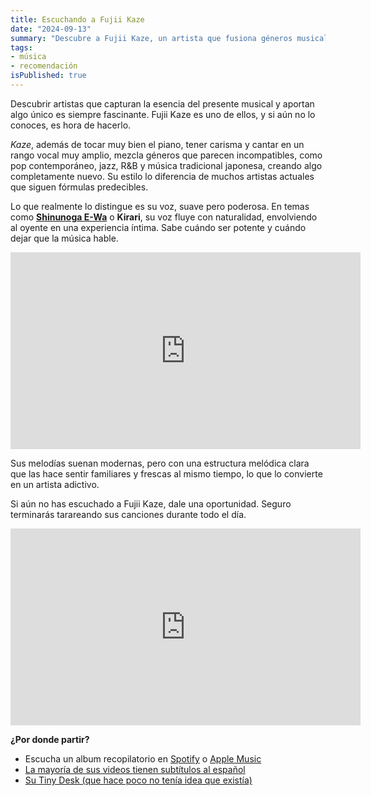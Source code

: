 ```yaml
---
title: Escuchando a Fujii Kaze
date: "2024-09-13"
summary: "Descubre a Fujii Kaze, un artista que fusiona géneros musicales con una voz única y melodías que suenan actuales y originales."
tags: 
- música
- recomendación
isPublished: true
---
```


Descubrir artistas que capturan la esencia del presente musical y aportan algo único es siempre fascinante. Fujii Kaze es uno de ellos, y si aún no lo conoces, es hora de hacerlo.

_Kaze_, además de tocar muy bien el piano, tener carisma y cantar en un rango vocal muy amplio, mezcla géneros que parecen incompatibles, como pop contemporáneo, jazz, R&B y música tradicional japonesa, creando algo completamente nuevo. Su estilo lo diferencia de muchos artistas actuales que siguen fórmulas predecibles.

Lo que realmente lo distingue es su voz, suave pero poderosa. En temas como <a href="https://www.youtube.com/watch?v=lRVJuPI5IXI" target="_blank" rel="noreferrer noopener"><strong>Shinunoga E-Wa</strong></a> o **Kirari**, su voz fluye con naturalidad, envolviendo al oyente en una experiencia íntima. Sabe cuándo ser potente y cuándo dejar que la música hable.

<iframe 
	width="560"
	height="315"
	src="https://www.youtube.com/embed/ptiK8U4WlSc?si=z3f6DCNwS7n3GqYb"
	title="Fujii Kaze - Michi Teyu Ku (Overflowing) / Official Video"
	frameborder="0"
	allow="accelerometer; autoplay; clipboard-write; encrypted-media; gyroscope; picture-in-picture; web-share" referrerpolicy="strict-origin-when-cross-origin"
	allowfullscreen
></iframe>

Sus melodías suenan modernas, pero con una estructura melódica clara que las hace sentir familiares y frescas al mismo tiempo, lo que lo convierte en un artista adictivo.

Si aún no has escuchado a Fujii Kaze, dale una oportunidad. Seguro terminarás tarareando sus canciones durante todo el día.

<iframe 
	width="560"
	height="315"
	src="https://www.youtube.com/embed/TELFpTs29Ag?si=kkGWeGVK5B5ebbyy"
	title="Fujii Kaze - Feeling Good (live)"
	frameborder="0"
	allow="accelerometer; autoplay; clipboard-write; encrypted-media; gyroscope; picture-in-picture; web-share" referrerpolicy="strict-origin-when-cross-origin"
	allowfullscreen
></iframe>



**¿Por donde partir?**
- Escucha un album recopilatorio en <a href="https://open.spotify.com/intl-es/album/1DeciVpwShHj82dFZJiO0N?uid=a3f35f25c2912acb3aa5&uri=spotify:track:3ShRJ5ZRMAqHPumvt9m7Cj" target="_blank" rel="noopener noreferrer">Spotify</a> o <a href="https://music.apple.com/album/best-of-fujii-kaze-2020-2024/1748185853" target="_blank" rel="noopener noreferrer">Apple Music</a>
- <a href="https://www.youtube.com/watch?v=kQvT37OzkP8" target="_blank" rel="noreferrer noopener">La mayoría de sus videos tienen subtítulos al español</a>
- <a href="https://www.youtube.com/watch?v=rGyQHyDMZZI" rel="noopener noreferre" target="_blank">Su Tiny Desk (que hace poco no tenía idea que existía)</a>
